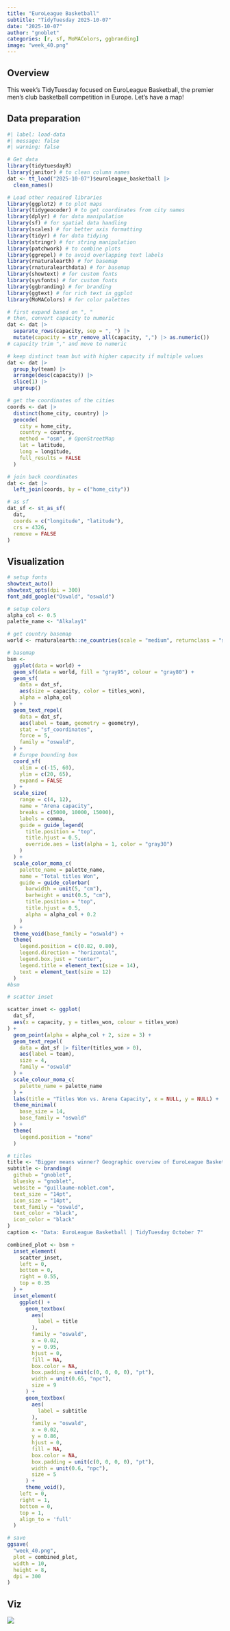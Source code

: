 ```yaml
---
title: "EuroLeague Basketball"
subtitle: "TidyTuesday 2025-10-07"
date: "2025-10-07"
author: "gnoblet"
categories: [r, sf, MoMAColors, ggbranding]
image: "week_40.png"
---
```


## Overview

This week's TidyTuesday focused on EuroLeague Basketball, the premier men’s club basketball competition in Europe. Let's have a map!

## Data preparation

```r
#| label: load-data
#| message: false
#| warning: false

# Get data
library(tidytuesdayR)
library(janitor) # to clean column names
dat <- tt_load("2025-10-07")$euroleague_basketball |>
  clean_names()

# Load other required libraries
library(ggplot2) # to plot maps
library(tidygeocoder) # to get coordinates from city names
library(dplyr) # for data manipulation
library(sf) # for spatial data handling
library(scales) # for better axis formatting
library(tidyr) # for data tidying
library(stringr) # for string manipulation
library(patchwork) # to combine plots
library(ggrepel) # to avoid overlapping text labels
library(rnaturalearth) # for basemap
library(rnaturalearthdata) # for basemap
library(showtext) # for custom fonts
library(sysfonts) # for custom fonts
library(ggbranding) # for branding
library(ggtext) # for rich text in ggplot
library(MoMAColors) # for color palettes

# first expand based on ", "
# then, convert capacity to numeric
dat <- dat |>
  separate_rows(capacity, sep = ", ") |>
  mutate(capacity = str_remove_all(capacity, ",") |> as.numeric())
# capacity trim "," and move to numeric

# keep distinct team but with higher capacity if multiple values
dat <- dat |>
  group_by(team) |>
  arrange(desc(capacity)) |>
  slice(1) |>
  ungroup()

# get the coordinates of the cities
coords <- dat |>
  distinct(home_city, country) |>
  geocode(
    city = home_city,
    country = country,
    method = "osm", # OpenStreetMap
    lat = latitude,
    long = longitude,
    full_results = FALSE
  )

# join back coordinates
dat <- dat |>
  left_join(coords, by = c("home_city"))

# as sf
dat_sf <- st_as_sf(
  dat,
  coords = c("longitude", "latitude"),
  crs = 4326,
  remove = FALSE
)
```


## Visualization

```r

# setup fonts
showtext_auto()
showtext_opts(dpi = 300)
font_add_google("Oswald", "oswald")

# setup colors
alpha_col <- 0.5
palette_name <- "Alkalay1"

# get country basemap
world <- rnaturalearth::ne_countries(scale = "medium", returnclass = "sf")

# basemap
bsm <-
  ggplot(data = world) +
  geom_sf(data = world, fill = "gray95", colour = "gray80") +
  geom_sf(
    data = dat_sf,
    aes(size = capacity, color = titles_won),
    alpha = alpha_col
  ) +
  geom_text_repel(
    data = dat_sf,
    aes(label = team, geometry = geometry),
    stat = "sf_coordinates",
    force = 5,
    family = "oswald",
  ) +
  # Europe bounding box
  coord_sf(
    xlim = c(-15, 60),
    ylim = c(20, 65),
    expand = FALSE
  ) +
  scale_size(
    range = c(4, 12),
    name = "Arena capacity",
    breaks = c(5000, 10000, 15000),
    labels = comma,
    guide = guide_legend(
      title.position = "top",
      title.hjust = 0.5,
      override.aes = list(alpha = 1, color = "gray30")
    )
  ) +
  scale_color_moma_c(
    palette_name = palette_name,
    name = "Total titles Won",
    guide = guide_colorbar(
      barwidth = unit(5, "cm"),
      barheight = unit(0.5, "cm"),
      title.position = "top",
      title.hjust = 0.5,
      alpha = alpha_col + 0.2
    )
  ) +
  theme_void(base_family = "oswald") +
  theme(
    legend.position = c(0.82, 0.80),
    legend.direction = "horizontal",
    legend.box.just = "center",
    legend.title = element_text(size = 14),
    text = element_text(size = 12)
  )
#bsm

# scatter inset

scatter_inset <- ggplot(
  dat_sf,
  aes(x = capacity, y = titles_won, colour = titles_won)
) +
  geom_point(alpha = alpha_col + 2, size = 3) +
  geom_text_repel(
    data = dat_sf |> filter(titles_won > 0),
    aes(label = team),
    size = 4,
    family = "oswald"
  ) +
  scale_colour_moma_c(
    palette_name = palette_name
  ) +
  labs(title = "Titles Won vs. Arena Capacity", x = NULL, y = NULL) +
  theme_minimal(
    base_size = 14,
    base_family = "oswald"
  ) +
  theme(
    legend.position = "none"
  )

# titles
title <- "Bigger means winner? Geographic overview of EuroLeague Basketball teams"
subtitle <- branding(
  github = "gnoblet",
  bluesky = "gnoblet",
  website = "guillaume-noblet.com",
  text_size = "14pt",
  icon_size = "14pt",
  text_family = "oswald",
  text_color = "black",
  icon_color = "black"
)
caption <- "Data: EuroLeague Basketball | TidyTuesday October 7"

combined_plot <- bsm +
  inset_element(
    scatter_inset,
    left = 0,
    bottom = 0,
    right = 0.55,
    top = 0.35
  ) +
  inset_element(
    ggplot() +
      geom_textbox(
        aes(
          label = title
        ),
        family = "oswald",
        x = 0.02,
        y = 0.95,
        hjust = 0,
        fill = NA,
        box.color = NA,
        box.padding = unit(c(0, 0, 0, 0), "pt"),
        width = unit(0.65, "npc"),
        size = 9
      ) +
      geom_textbox(
        aes(
          label = subtitle
        ),
        family = "oswald",
        x = 0.02,
        y = 0.86,
        hjust = 0,
        fill = NA,
        box.color = NA,
        box.padding = unit(c(0, 0, 0, 0), "pt"),
        width = unit(0.6, "npc"),
        size = 5
      ) +
      theme_void(),
    left = 0,
    right = 1,
    bottom = 0,
    top = 1,
    align_to = 'full'
  )

# save
ggsave(
  "week_40.png",
  plot = combined_plot,
  width = 10,
  height = 8,
  dpi = 300
)
```

## Viz

![](week_40.png)

